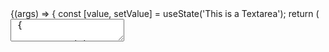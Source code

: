 
<Meta title="Components/TextArea" component={TextArea} />

<Canvas>
  <Story name="Default" args={{ value: 'This is a TextArea' }}>
    {(args) => {
      const [value, setValue] = useState('This is a Textarea');
      return (
        <TextArea
          {...args}
          value={value}
          onInput={(e) => {
            args.onInput(e);
            setValue(e.target.value);
          }}
        />
      );
    }}
  </Story>
</Canvas>

<ArgsTable story="Default" />

